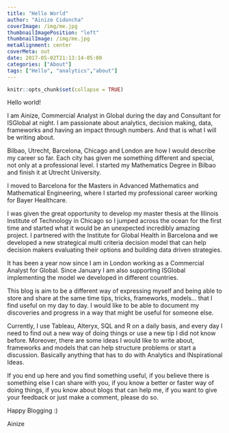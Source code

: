```yaml
---
title: "Hello World"
author: "Ainize Cidoncha"
coverImage: /img/me.jpg
thumbnailImagePosition: "left"
thumbnailImage: /img/me.jpg
metaAlignment: center
coverMeta: out
date: 2017-05-02T21:13:14-05:00
categories: ["About"]
tags: ["Hello", "analytics","about"]
---
```


```r
knitr::opts_chunk$set(collapse = TRUE)
```

Hello world!

I am Ainize, Commercial Analyst in Global during the day and Consultant for ISGlobal at night. I am passionate about analytics, decision making, data, frameworks and having an impact through numbers. And that is what I will be writing about. 



Bilbao, Utrecht, Barcelona, Chicago and London are how I would describe my career so far. Each city has given me something different and special, not only at a professional level. I started my Mathematics Degree in Bilbao and finish it at Utrecht University. 

I moved to Barcelona for the Masters in Advanced Mathematics and Mathematical Engineering, where I started my professional career working for Bayer Healthcare. 

I was given the great opportunity to develop my master thesis at the Illinois Institute of Technology in Chicago so I jumped across the ocean for the first time and started what it would be an unexpected incredibly amazing project. I partnered with the Institute for Global Health in Barcelona and we developed a new strategical multi criteria decision model that can help decision makers evaluating their options and building data driven strategies.

It has been a year now since I am in London working as a Commercial Analyst for Global. Since January I am also supporting ISGlobal implementing the model we developed in different countries.



This blog is aim to be a different way of expressing myself and being able to store and share at the same time tips, tricks, frameworks, models... that I find useful on my day to day. I would like to be able to document my discoveries and progress in a way that might be useful for someone else. 



Currently, I use Tableau, Alteryx, SQL and R on a daily basis, and every day I need to find out a new way of doing things or use a new tip I did not know before. Moreover, there are some ideas I would like to write about, frameworks and models that can help structure problems or start a discussion. Basically anything that has to do with Analytics and INspirational Ideas.



If you end up here and you find something useful, if you believe there is something else I can share with you, if you know a better or faster way of doing things, if you know about blogs that can help me, if you want to give your feedback or just make a comment, please do so. 

Happy Blogging :)

Ainize








